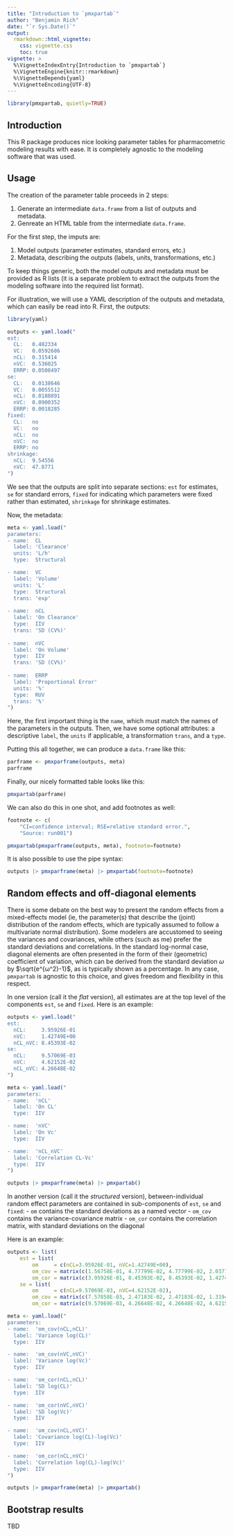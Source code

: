 ```yaml
---
title: "Introduction to `pmxpartab`"
author: "Benjamin Rich"
date: "`r Sys.Date()`"
output: 
  rmarkdown::html_vignette:
    css: vignette.css
    toc: true
vignette: >
  %\VignetteIndexEntry{Introduction to `pmxpartab`}
  %\VignetteEngine{knitr::rmarkdown}
  %\VignetteDepends{yaml}
  %\VignetteEncoding{UTF-8}
---
```


```r
library(pmxpartab, quietly=TRUE)
```

## Introduction

This R package produces nice looking parameter tables for pharmacometric modeling
results with ease. It is completely agnostic to the modeling software that was
used.

## Usage

The creation of the parameter table proceeds in 2 steps:

1. Generate an intermediate `data.frame` from a list of outputs and metadata.
2. Genreate an HTML table from the intermediate `data.frame`.

For the first step, the imputs are:

1. Model outputs (parameter estimates, standard errors, etc.)
2. Metadata, describing the outputs (labels, units, transformations, etc.)

To keep things generic, both the model outputs and metadata must be provided
as R lists (it is a separate problem to extract the outputs from the modeling
software into the required list format).

For illustration, we will use a YAML description of the outputs and metadata,
which can easily be read into R. First, the outputs:


```r
library(yaml)

outputs <- yaml.load("
est:
  CL:   0.482334
  VC:   0.0592686
  nCL:  0.315414
  nVC:  0.536025
  ERRP: 0.0508497
se:
  CL:   0.0138646
  VC:   0.0055512
  nCL:  0.0188891
  nVC:  0.0900352
  ERRP: 0.0018285
fixed:
  CL:   no
  VC:   no
  nCL:  no
  nVC:  no
  ERRP: no
shrinkage:
  nCL:  9.54556
  nVC:  47.8771
")
```

We see that the outputs are split into separate sections: `est` for estimates,
`se` for standard errors, `fixed` for indicating which parameters were fixed
rather than estimated, `shrinkage` for shrinkage estimates.

Now, the metadata:

```r
meta <- yaml.load("
parameters:
- name:  CL
  label: 'Clearance'
  units: 'L/h'
  type:  Structural

- name:  VC
  label: 'Volume'
  units: 'L'
  type:  Structural
  trans: 'exp'
  
- name:  nCL
  label: 'On Clearance'
  type:  IIV
  trans: 'SD (CV%)'
  
- name:  nVC
  label: 'On Volume'
  type:  IIV
  trans: 'SD (CV%)'
  
- name:  ERRP
  label: 'Proportional Error'
  units: '%'
  type:  RUV
  trans: '%'
")
```

Here, the first important thing is the `name`, which must match the names of
the parameters in the outputs. Then, we have some optional attributes: a
descriptive `label`, the `units` if applicable, a transformation `trans`, and
a `type`.


Putting this all together, we can produce a `data.frame` like this:

```r
parframe <- pmxparframe(outputs, meta)
parframe
```

Finally, our nicely formatted table looks like this:

```r
pmxpartab(parframe)
```

We can also do this in one shot, and add footnotes as well:

```r
footnote <- c(
    "CI=confidence interval; RSE=relative standard error.",
    "Source: run001")

pmxpartab(pmxparframe(outputs, meta), footnote=footnote)
```

It is also possible to  use the pipe syntax:

```r
outputs |> pmxparframe(meta) |> pmxpartab(footnote=footnote)
```


## Random effects and off-diagonal elements


There is some debate on the best way to present the random effects from a
mixed-effects model (ie, the parameter(s) that describe the (joint)
distribution of the random effects, which are typically assumed to follow a
multivariate normal distribution).  Some modelers are accustomed to seeing the
variances and covariances, while others (such as me) prefer the standard
deviations and correlations.  In the standard log-normal case, diagonal
elements are often presented in the form of their (geometric) coefficient of
variation, which can be derived from the standard deviation $ω$ by
$\sqrt{e^{ω^2}-1}$, as is typically shown as a percentage.  In any case, `pmxpartab`
is agnostic to this choice, and gives freedom and flexibility in this respect.

In one version (call it the _flat_ version), all estimates are at the top level
of the components `est`, `se` and `fixed`. Here is an example:

```r
outputs <- yaml.load("
est:
  nCL:     3.95926E-01
  nVC:     1.42749E+00 
  nCL_nVC: 8.45393E-02
se:
  nCL:     9.57069E-03
  nVC:     4.62152E-02 
  nCL_nVC: 4.26648E-02
")

meta <- yaml.load("
parameters:
- name:  'nCL'
  label: 'On CL'
  type:  IIV

- name:  'nVC'
  label: 'On Vc'
  type:  IIV

- name:  'nCL_nVC'
  label: 'Correlation CL-Vc'
  type:  IIV
")

outputs |> pmxparframe(meta) |> pmxpartab()
```

In another version (call it the _structured_ version), between-individual
random effect parameters are contained in sub-components of `est`, `se` and
`fixed`:
  - `om` contains the standard deviations as a named vector
  - `om_cov` contains the variance-covariance matrix
  - `om_cor` contains the correlation matrix, with standard deviations on the diagonal

Here is an example:

```r

outputs <- list(
    est = list(
        om     = c(nCL=3.95926E-01, nVC=1.42749E+00),
        om_cov = matrix(c(1.56758E-01, 4.77799E-02, 4.77799E-02, 2.03772E+00), 2, 2),
        om_cor = matrix(c(3.95926E-01, 8.45393E-02, 8.45393E-02, 1.42749E+00), 2, 2)),
    se = list(
        om     = c(nCL=9.57069E-03, nVC=4.62152E-02),
        om_cov = matrix(c(7.57858E-03, 2.47183E-02, 2.47183E-02, 1.31943E-01), 2, 2),
        om_cor = matrix(c(9.57069E-03, 4.26648E-02, 4.26648E-02, 4.62152E-02), 2, 2)))

meta <- yaml.load("
parameters:
- name:  'om_cov(nCL,nCL)'
  label: 'Variance log(CL)'
  type:  IIV

- name:  'om_cov(nVC,nVC)'
  label: 'Variance log(Vc)'
  type:  IIV

- name:  'om_cor(nCL,nCL)'
  label: 'SD log(CL)'
  type:  IIV

- name:  'om_cor(nVC,nVC)'
  label: 'SD log(Vc)'
  type:  IIV

- name:  'om_cov(nCL,nVC)'
  label: 'Covariance log(CL)-log(Vc)'
  type:  IIV

- name:  'om_cor(nCL,nVC)'
  label: 'Correlation log(CL)-log(Vc)'
  type:  IIV
")

outputs |> pmxparframe(meta) |> pmxpartab()
```

## Bootstrap results

TBD
